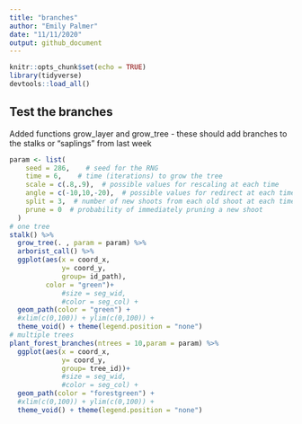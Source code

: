 ```yaml
---
title: "branches"
author: "Emily Palmer"
date: "11/11/2020"
output: github_document
---
```


```r
knitr::opts_chunk$set(echo = TRUE)
library(tidyverse)
devtools::load_all()
```

## Test the branches 


Added functions grow_layer and grow_tree - these should add branches to the stalks or "saplings" from last week 

```r
param <- list(
    seed = 286,    # seed for the RNG
    time = 6,    # time (iterations) to grow the tree
    scale = c(.8,.9),  # possible values for rescaling at each time
    angle = c(-10,10,-20),  # possible values for redirect at each time
    split = 3,  # number of new shoots from each old shoot at each time
    prune = 0  # probability of immediately pruning a new shoot
  )
# one tree
stalk() %>% 
  grow_tree(. , param = param) %>% 
  arborist_call() %>%
  ggplot(aes(x = coord_x,
             y= coord_y, 
             group= id_path),
         color = "green")+
             #size = seg_wid, 
             #color = seg_col) + 
  geom_path(color = "green") + 
  #xlim(c(0,100)) + ylim(c(0,100)) + 
  theme_void() + theme(legend.position = "none")
# multiple trees 
plant_forest_branches(ntrees = 10,param = param) %>%
  ggplot(aes(x = coord_x,
             y= coord_y, 
             group= tree_id))+
             #size = seg_wid, 
             #color = seg_col) + 
  geom_path(color = "forestgreen") + 
  #xlim(c(0,100)) + ylim(c(0,100)) + 
  theme_void() + theme(legend.position = "none")

```

